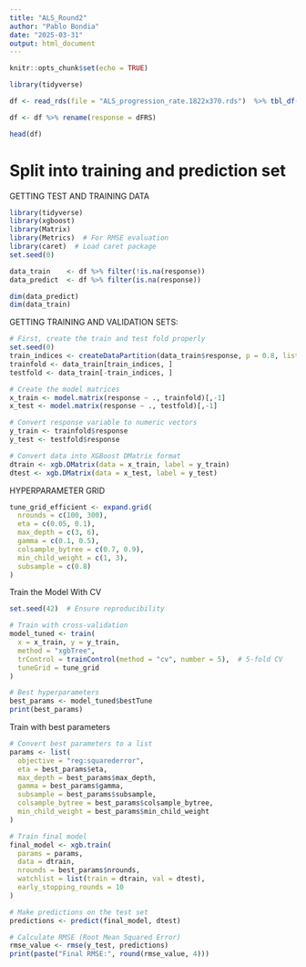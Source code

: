 ```yaml
---
title: "ALS_Round2"
author: "Pablo Bondia"
date: "2025-03-31"
output: html_document
---
```


```r
knitr::opts_chunk$set(echo = TRUE)
```

```r

library(tidyverse)

df <- read_rds(file = "ALS_progression_rate.1822x370.rds")  %>% tbl_df()

df <- df %>% rename(response = dFRS)

head(df)

```

# Split into training and prediction set


GETTING TEST AND TRAINING DATA

```r
library(tidyverse)
library(xgboost)
library(Matrix)
library(Metrics)  # For RMSE evaluation
library(caret)  # Load caret package
set.seed(0)

data_train    <- df %>% filter(!is.na(response))
data_predict  <- df %>% filter(is.na(response))                              

dim(data_predict)
dim(data_train)

```

GETTING TRAINING AND VALIDATION SETS:

```r
# First, create the train and test fold properly
set.seed(0)
train_indices <- createDataPartition(data_train$response, p = 0.8, list = FALSE)
trainfold <- data_train[train_indices, ]
testfold <- data_train[-train_indices, ]

# Create the model matrices
x_train <- model.matrix(response ~ ., trainfold)[,-1]
x_test <- model.matrix(response ~ ., testfold)[,-1]

# Convert response variable to numeric vectors
y_train <- trainfold$response
y_test <- testfold$response

# Convert data into XGBoost DMatrix format
dtrain <- xgb.DMatrix(data = x_train, label = y_train)
dtest <- xgb.DMatrix(data = x_test, label = y_test)
```


HYPERPARAMETER GRID
```r
tune_grid_efficient <- expand.grid(
  nrounds = c(100, 300),
  eta = c(0.05, 0.1),
  max_depth = c(3, 6),
  gamma = c(0.1, 0.5),
  colsample_bytree = c(0.7, 0.9),
  min_child_weight = c(1, 3),
  subsample = c(0.8)
)


```
 

Train the Model With CV

```r
set.seed(42)  # Ensure reproducibility

# Train with cross-validation
model_tuned <- train(
  x = x_train, y = y_train,
  method = "xgbTree",
  trControl = trainControl(method = "cv", number = 5),  # 5-fold CV
  tuneGrid = tune_grid
)

# Best hyperparameters
best_params <- model_tuned$bestTune
print(best_params)

```

Train with best parameters
```r
# Convert best parameters to a list
params <- list(
  objective = "reg:squarederror",
  eta = best_params$eta,
  max_depth = best_params$max_depth,
  gamma = best_params$gamma,
  subsample = best_params$subsample,
  colsample_bytree = best_params$colsample_bytree,
  min_child_weight = best_params$min_child_weight
)

# Train final model
final_model <- xgb.train(
  params = params,
  data = dtrain,
  nrounds = best_params$nrounds,
  watchlist = list(train = dtrain, val = dtest),
  early_stopping_rounds = 10
)

```


```r

# Make predictions on the test set
predictions <- predict(final_model, dtest)

# Calculate RMSE (Root Mean Squared Error)
rmse_value <- rmse(y_test, predictions)
print(paste("Final RMSE:", round(rmse_value, 4)))


```

